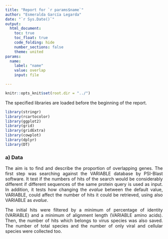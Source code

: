 ```yaml
---
title: "Report for `r params$name`"
author: "Esmeralda García Legarda"
date: "`r Sys.Date()`"
output:
  html_document:
    toc: true
    toc_float: true
    code_folding: hide
    number_sections: false
    theme: united
params:
  name:
    label: "name"
    value: overlap
    input: file

---
```


```r
knitr::opts_knit$set(root.dir = "../")
```

<style>
.list-group-item.active, .list-group-item.active:focus, .list-group-item.active:hover {
    background-color: #008080;
}
.nav-pills>li.active>a, .nav-pills>li.active>a:hover, .nav-pills>li.active>a:focus {
    color: white;
    background-color: #008080;
 }
</style>

<div style="text-align: justify">

The specified libraries are loaded before the beginning of the report.

```r
library(stringr)
library(rcartocolor)
library(ggplot2)
library(grid)
library(gridExtra)
library(cowplot)
library(dplyr)
library(DT)
```


### a) Data

The aim is to find and describe the proportion of overlapping genes. The first step was searching against the VARIABLE database by PSI-Blast software. It test if the numbers of hits of the search would be considerably different if different sequences of the same protein query is used as input. In addition, it tests how changing the *evalue* between the default value, VARIABLE, could affect the number of hits it could be retrieved, using also VARIABLE as *evalue*.

The initial hits were filtered by a minimum of percentage of identity (VARIABLE) and a minimum of alignment length (VARIABLE amino acids). Then, the number of hits which belongs to virus species was also saved. The number of total species and the number of only viral and cellular species were collected too.





